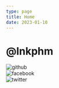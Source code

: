 ```yaml
---
type: page
title: Home
date: 2023-01-10
---
```



<div className="hero flex flex-col align-center justify-center">
  <div className="hero-title flex align-center justify-center">
    <h1 className="mb-2 text-6xl">@lnkphm</h1>
  </div>
  <div className="hero-link flex justify-center align-center">
    <div className="hero-link-item mx-3">
      <Link href="https://github.com/lnkphm" aria-label="Github">
        <Image
          className="invert"
          src="/icons/github.svg"
          alt="github"
          width={25}
          height={25}
        />
      </Link>
    </div>
    <div className="hero-link-item mx-3">
      <Link href="https://facebook.com/lnkphm" aria-label="Facebook">
        <Image
          className="invert"
          src="/icons/facebook.svg"
          alt="facebook"
          width={25}
          height={25}
        />
      </Link>
    </div>
    <div className="hero-link-item mx-3">
      <Link href="https://x.com/lnkphm" aria-label="Twitter">
        <Image
          className="invert"
          src="/icons/x-twitter.svg"
          alt="twitter"
          width={25}
          height={25}
        />
      </Link>
    </div>
  </div>
</div>
